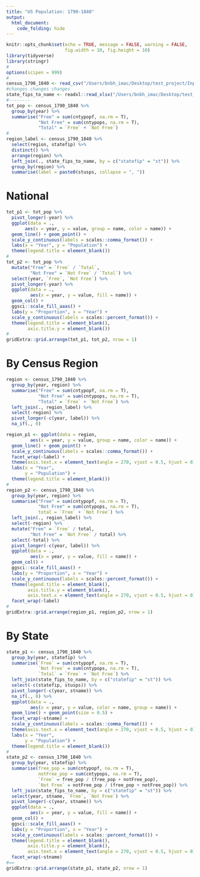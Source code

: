 ```yaml
---
title: "US Population: 1790-1840"
output: 
  html_document:
    code_folding: hide
---
```


```r
knitr::opts_chunk$set(echo = TRUE, message = FALSE, warning = FALSE,
                      fig.width = 10, fig.height = 10)
library(tidyverse)
library(stringr)
#
options(scipen = 999)
#
census_1790_1840 <- read_csv("/Users/bnbh_imac/Desktop/test_project/Input/C_1790_1840.csv")
#changes changes changes
state_fips_to_name <- readxl::read_xlsx("/Users/bnbh_imac/Desktop/test_project/Input/state_fips_to_name.xlsx")
#--------
tot_pop <- census_1790_1840 %>%
  group_by(year) %>%
  summarise("Free" = sum(cntypopf, na.rm = T),
            "Not Free" = sum(cntypops, na.rm = T),
            "Total" = `Free` + `Not Free`)
#
region_label <- census_1790_1840 %>%
  select(region, statefip) %>%
  distinct() %>%
  arrange(region) %>%
  left_join(., state_fips_to_name, by = c("statefip" = "st")) %>%
  group_by(region) %>%
  summarise(label = paste0(stusps, collapse = ", "))
```

# National  

```r
tot_p1 <- tot_pop %>%
  pivot_longer(-year) %>%
  ggplot(data = .,
       aes(x = year, y = value, group = name, color = name)) +
  geom_line() + geom_point() +
  scale_y_continuous(labels = scales::comma_format()) +
  labs(x = "Year", y = "Population") +
  theme(legend.title = element_blank())
#
tot_p2 <- tot_pop %>%
  mutate("Free" = `Free` / `Total`,
         "Not Free" = `Not Free` / `Total`) %>%
  select(year, `Free`, `Not Free`) %>%
  pivot_longer(-year) %>%
  ggplot(data = .,
         aes(x = year, y = value, fill = name)) +
  geom_col() +
  ggsci::scale_fill_aaas() +
  labs(y = "Proportion", x = "Year") +
  scale_y_continuous(labels = scales::percent_format()) +
  theme(legend.title = element_blank(),
        axis.title.y = element_blank())
#
gridExtra::grid.arrange(tot_p1, tot_p2, nrow = 1)
```

# By Census Region  

```r
region <- census_1790_1840 %>%
  group_by(year, region) %>%
  summarise("Free" = sum(cntypopf, na.rm = T),
            "Not Free" = sum(cntypops, na.rm = T),
            "Total" = `Free` + `Not Free`) %>%
  left_join(., region_label) %>%
  select(-region) %>%
  pivot_longer(-c(year, label)) %>%
  na_if(., 0)

region_p1 <- ggplot(data = region,
         aes(x = year, y = value, group = name, color = name)) +
  geom_line() + geom_point() +
  scale_y_continuous(labels = scales::comma_format()) +
  facet_wrap(~label) +
  theme(axis.text.x = element_text(angle = 270, vjust = 0.5, hjust = 0)) +
  labs(x = "Year",
       y = "Population") +
  theme(legend.title = element_blank())
#
region_p2 <- census_1790_1840 %>%
  group_by(year, region) %>%
  summarise("Free" = sum(cntypopf, na.rm = T),
            "Not Free" = sum(cntypops, na.rm = T),
            total = `Free` + `Not Free`) %>%
  left_join(., region_label) %>%
  select(-region) %>%
  mutate("Free" = `Free` / total,
         "Not Free" = `Not Free` / total) %>%
  select(-total) %>%
  pivot_longer(-c(year, label)) %>%
  ggplot(data = .,
         aes(x = year, y = value, fill = name)) +
  geom_col() +
  ggsci::scale_fill_aaas() +
  labs(y = "Proportion", x = "Year") +
  scale_y_continuous(labels = scales::percent_format()) +
  theme(legend.title = element_blank(),
        axis.title.y = element_blank(),
        axis.text.x = element_text(angle = 270, vjust = 0.5, hjust = 0)) +
  facet_wrap(~label)
#
gridExtra::grid.arrange(region_p1, region_p2, nrow = 1)
```


# By State  


```r
state_p1 <- census_1790_1840 %>%
  group_by(year, statefip) %>%
  summarise(`Free` = sum(cntypopf, na.rm = T),
            `Not Free` = sum(cntypops, na.rm = T),
            `Total` = `Free` + `Not Free`) %>%
  left_join(state_fips_to_name, by = c("statefip" = "st")) %>%
  select(-c(statefip, stusps)) %>%
  pivot_longer(-c(year, stname)) %>%
  na_if(., 0) %>%
  ggplot(data = .,
         aes(x = year, y = value, color = name, group = name)) +
  geom_line() + geom_point(size = 0.5) +
  facet_wrap(~stname) +
  scale_y_continuous(labels = scales::comma_format()) +
  theme(axis.text.x = element_text(angle = 270, vjust = 0.5, hjust = 0)) +
  labs(x = "Year",
       y = "Population") +
  theme(legend.title = element_blank())
#
state_p2 <- census_1790_1840 %>%
  group_by(year, statefip) %>%
  summarise(free_pop = sum(cntypopf, na.rm = T),
            notFree_pop = sum(cntypops, na.rm = T),
            `Free` = free_pop / (free_pop + notFree_pop),
            `Not Free` = notFree_pop / (free_pop + notFree_pop)) %>%
  left_join(state_fips_to_name, by = c("statefip" = "st")) %>%
  select(year, stname, `Free`, `Not Free`) %>%
  pivot_longer(-c(year, stname)) %>%
  ggplot(data = .,
         aes(x = year, y = value, fill = name)) +
  geom_col() +
  ggsci::scale_fill_aaas() +
  labs(y = "Proportion", x = "Year") +
  scale_y_continuous(labels = scales::percent_format()) +
  theme(legend.title = element_blank(),
        axis.title.y = element_blank(),
        axis.text.x = element_text(angle = 270, vjust = 0.5, hjust = 0)) +
  facet_wrap(~stname)
#==
gridExtra::grid.arrange(state_p1, state_p2, nrow = 1)
```
